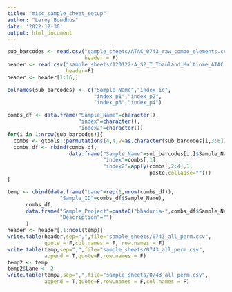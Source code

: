 ```yaml
---
title: "misc_sample_sheet_setup"
author: "Leroy Bondhus"
date: '2022-12-30'
output: html_document
---
```


```r
sub_barcodes <- read.csv("sample_sheets/ATAC_0743_raw_combo_elements.csv",
                         header = F)
header <- read.csv("sample_sheets/120122-A_S2_T_Thauland_Multiome_ATAC.csv",
                   header=F)
header <- header[1:16,]

colnames(sub_barcodes) <- c("Sample_Name","index_id",
                            "index_p1","index_p2",
                            "index_p3","index_p4")

combs_df <- data.frame("Sample_Name"=character(),
                       "index"=character(),
                       "index2"=character())
for(i in 1:nrow(sub_barcodes)){
  combs <- gtools::permutations(4,4,v=as.character(sub_barcodes[i,3:6]))
  combs_df <- rbind(combs_df,
                    data.frame("Sample_Name"=sub_barcodes[i,]$Sample_Name,
                               "index"=combs[,1],
                               "index2"=apply(combs[,2:4],1,
                                              paste,collapse="")))
}

temp <- cbind(data.frame("Lane"=rep(1,nrow(combs_df)),
                 "Sample_ID"=combs_df$Sample_Name),
      combs_df,
      data.frame("Sample_Project"=paste0("bhaduria-",combs_df$Sample_Name),
                 "Description"="")
      )
header <- header[,1:ncol(temp)]
write.table(header,sep=",",file="sample_sheets/0743_all_perm.csv",
            quote = F,col.names = F, row.names = F)
write.table(temp,sep=",",file="sample_sheets/0743_all_perm.csv",
            append = T,quote=F,row.names = F)
temp2 <- temp
temp2$Lane <- 2
write.table(temp2,sep=",",file="sample_sheets/0743_all_perm.csv",
            append = T,quote=F,row.names = F,col.names = F)

```

```r

```

```r

```